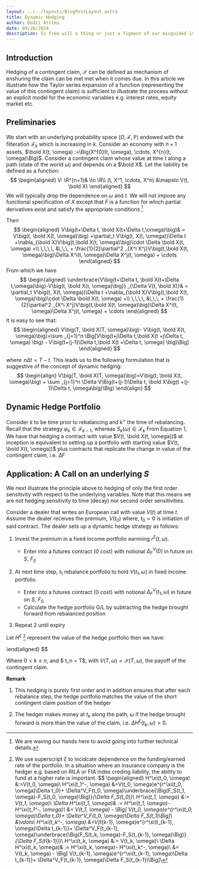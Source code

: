 ```yaml
---
layout: ../../layouts/BlogPostLayout.astro
title: Dynamic Hedging  
author: Dodzi Attimu
date: 09/20/2024
description: Is free will a thing or just a figment of our misguided imaginations
---
```

## Introduction
Hedging of a contingent claim, $\mathcal X$ can be defined as mechanism of enshuring the claim can be met met when it comes due. In this article we illustrate how the Taylor series expansion of a function (representing the value of this contingent claim) is sufficient to illustrate the process without an explicit model for the economic variables e.g. interest rates, equity market etc. 

## Preliminaries
We start with an underlying probability space $(\Omega, \mathcal F, \mathbb P)$ endowed with the filteration $\mathcal F_k$ which is increasing in $k$. Consider an economy with $n+1$ assets, $\bold X(t, \omega) :=\Big(X^{0}(t, \omega), \cdots, X^{n}(t, \omega)\Big)$. Consider a contingent claim whose value at time $t$ along a path (state of the world $\omega$) and depends on a $\bold X$. 
Let the liability be defined as a function:
$$
\begin{aligned}
V: \R^{n+1}& \to \R\\
  (t, X^1, \cdots, X^n) &\mapsto  V(t, \bold X) 
\end{aligned}
$$
We will typically drop the dependence on $\omega$ and $t$. We will not impose any functional specification of $X$ except that $F$ is a function for which partial derivatives exist and satisfy the appropriate conditions [^conditions]

[^conditions]: We are waving our hands here to avoid going into further technical details.

Then 
$$
\begin{aligned}
V\big(t+\Delta t, \bold X(t+\Delta t,\omega)\big)& = V\big(t, \bold X(t, \omega)\big) +\partial_t V\big(t, X(t, \omega))\Delta t +\nabla_{\bold X}V\big(t,\bold X(t, \omega)\big)\cdot \Delta \bold X(t, \omega) +\\
  \,\,\,\, &\,\,\, + \frac{1}{2}\partial^2 _{X^i X^j}V\big(t,\bold X(t, \omega)\big)\Delta X^i(t, \omega)\Delta X^j(t, \omega) + \cdots
\end{aligned}
$$
From which we have 
$$
\begin{aligned}
\underbrace{V\big(t+\Delta t, \bold X(t+\Delta t,\omega)\big)-V\big(t, \bold X(t, \omega)\big)} _{\Delta V(t, \bold X)}& =  \partial_t V\big(t, X(t, \omega))\Delta t +\nabla_{\bold X}V\big(t,\bold X(t, \omega)\big)\cdot \Delta \bold X(t, \omega) +\\
  \,\,\,\, &\,\,\, + \frac{1}{2}\partial^2 _{X^i X^j}V\big(t,\bold X(t, \omega)\big)\Delta X^i(t, \omega)\Delta X^j(t, \omega) + \cdots
\end{aligned}
$$
It is easy to see that:
$$
\begin{aligned}
V\big(T, \bold X(T, \omega)\big)- V\big(t, \bold X(t, \omega)\big)=\sum _{j=1}^n \Big[V\big(t+j\Delta t,\bold X(t +j\Delta t, \omega) \big) - V\big(t+(j-1)\Delta t,\bold X(t +\Delta t, \omega) \big)\Big]
\end{aligned}
$$

where $\,n\Delta t = T-t$.
This  leads us to the following formulation that is suggestive of the concept of dynamic hedging:
$$
\begin{align}
V\big(T, \bold X(T, \omega)\big)=V\big(t, \bold X(t, \omega)\big) + \sum _{j=1}^n \Delta V\Big(t+(j-1)\Delta t, \bold X\big(t +(j-1)\Delta t, \omega\big)\Big)
\end{align}
$$

## Dynamic Hedge Portfolio
Consider $k$ to be time prior to rebalancing and $k^+$ the time of rebalancing.
Recall that the strategy $\varphi_k \in \mathcal F_{k-1}$, whereas $S_k(\omega)\in\mathcal F_k$
From Equation 1, We have that hedging a contract with value $V(t, \bold X(t, \omega))$ at inception is equivalent to setting up a portfolio with starting value $V(t, \bold X(t, \omega))$ plus contracts that replicate the change in value of the contingent claim, i.e. $\Delta F$

## Application: A Call on an underlying $S$
We next illustrate the principle above to hedging of only the first order sensitivity with respect to the underlying variables. Note that this means we are not hedging sensitivity to time (decay) nor second order sensitivities.

Consider a dealer that writes an European call with value $V(t)$ at time $t$. 
Assume the dealer receives the premium, $V(t_0)$ where, $t_0=0$ is initiation of said contract. The dealer sets up a dynamic hedge strategy as follows:

1. Invest the premium in a fixed income portfolio earnning $r^\xi(t,\omega)$. 
 
   - Enter into a futures contract ($0$ cost) with notional $\Delta^V_F(0)$ in future on $S$, $F_S$
2. At next time step, $t_1$ rebalance portfolio to hold $V(t_1,\omega)$ in fixed income portfolio.  
   - Enter into a futures contract ($0$ cost) with notional $\Delta^V_F(t_1, \omega)$ in future on $S$, $F_S$
   - Calculate the hedge portfolio G/L by subtracting the hedge brought forward from rebalanced position

3. Repeat 2 until expiry

Let $H^\xi$ [^xi] represent the value of the hedge portfolio then we have:

[^xi]: We use superscript $\xi$ to incidcate dependence on the funding/earned rate of the portfolio. In a situation where an insurance company is the hedger e.g. based on RILA or FIA index creding liability, the ability to fund at a higher rate is important. 
$$
\begin{aligned}
H^\xi(t_0, \omega) &:=V(t_0, \omega)\\
H^\xi(t_1^-, \omega) &=V(t_0, \omega)e^{r^\xi(t_0, \omega)\Delta t_0}+ \Delta^V_F(t_0, \omega)\underbrace{\Big(F_S(t_1, \omega)-F_S(t_0, \omega)\Big)}_{\Delta F_S(t_0)}\\
H^\xi(t_1, \omega) &:= V(t_1, \omega)\\
\Delta H^\xi(t_1, \omega)& := H^\xi(t_1, \omega)- H^\xi(t_1^-, \omega)\\
 &= V(t_1, \omega) - \Big[ V(t_0, \omega)e^{r^\xi(t_0, \omega)\Delta t_0}+ \Delta^V_F(t_0, \omega)\Delta F_S(t_1)\Big]\\
 &\vdots\\
H^\xi(t_k^-, \omega) &=V(t_{k-1}, \omega)e^{r^\xi(t_{k-1}, \omega)\Delta t_{k-1}}+ \Delta^V_F(t_{k-1}, \omega)\underbrace{\Big(F_S(t_k, \omega)-F_S(t_{k-1}, \omega)\Big)}_{\Delta F_S(t_{k-1})}\\
H^\xi(t_k, \omega) &:= V(t_k, \omega)\\
\Delta H^\xi(t_k, \omega)& := H^\xi(t_k, \omega)- H^\xi(t_k^-, \omega)\\
 &= V(t_k, \omega) - \Big[ V(t_{k-1}, \omega)e^{r^\xi(t_{k-1}, \omega)\Delta t_{k-1}}+ \Delta^V_F(t_{k-1}, \omega)\Delta F_S(t_{k-1})\Big]\\
 
\end{aligned}
$$

Where $0< k\le n$, and $ t_n = T$, with $V(T, \omega) =\mathcal X(T, \omega)$, the payoff of the contingent claim.

**Remark**

  1. This hedging is purely first order and in addition ensures that after each rebalance step, the hedge portfolio matches the value of the short contingent claim position of the hedger

  2. The hedger makes money at $t_k$ along the path, $\omega$ if the hedge brought forward is more than the value of the claim, i.e. $\Delta H^\xi(t_k, \omega) > 0$.